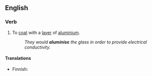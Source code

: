 ==English==

===Verb===
{{en-verb|aluminises|aluminising|aluminised|aluminised}}

# To [[coat]] with a [[layer]] of [[aluminium]].
#: ''They would '''aluminise''' the glass in order to provide electrical conductivity.''

====Translations====
{{top}}
* Finnish: {{t|fi|aluminoida}}
{{bottom}}